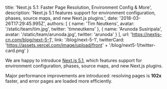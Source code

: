   title: 'Next.js 5.1: Faster Page Resolution, Environment Config & More',
  description:
    'Next.js 5.1 features support for environment configuration, phases, source maps, and new Next.js plugins.',
  date: '2018-03-26T17:29:45.995Z',
  authors: [
    {
      name: 'Tim Neutkens',
      avatar: '/static/team/tim.jpg',
      twitter: 'timneutkens'
    },
    {
      name: 'Arunoda Susiripala',
      avatar: '/static/team/arunoda.jpg',
      twitter: 'arunoda'
    }
  ],
  url: 'https://nextjs-cn.com/blog/next-5-1',
  link: '/blog/next-5-1',
  twitterCard:
    'https://assets.vercel.com/image/upload/front' +
    '/blog/next5-1/twitter-card.png'
}

We are happy to introduce [Next.js 5.1](/blog/next5-1), which features support for environment configuration, phases, source maps, and new Next.js plugins.

Major performance improvements are introduced: resolving pages is **102x** faster, and error pages are loaded more efficiently.
